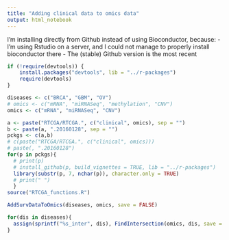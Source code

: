 ```yaml
---
title: "Adding clinical data to omics data"
output: html_notebook
---
```

I'm installing directly from Github instead of using Bioconductor, because:
- I'm using Rstudio on a server, and I could not manage to properly install bioconductor there
- The (stable) Github version is the most recent
```r
if (!require(devtools)) {
    install.packages("devtools", lib = "../r-packages")
    require(devtools)
}

diseases <- c("BRCA", "GBM", "OV")
# omics <- c("mRNA", "miRNASeq", "methylation", "CNV")
omics <- c("mRNA", "miRNASeq", "CNV")

```

```r
a <- paste("RTCGA/RTCGA.", c("clinical", omics), sep = "")
b <- paste(a, ".20160128", sep = "")
pckgs <- c(a,b)
# c(paste("RTCGA/RTCGA.", c("clinical", omics)))
# paste(, ".20160128")
for(p in pckgs){
  # print(p)
  # install_github(p, build_vignettes = TRUE, lib = "../r-packages")
  library(substr(p, 7, nchar(p)), character.only = TRUE)
  # print(" ")
  }
source("RTCGA_functions.R")
```

```r
AddSurvDataToOmics(diseases, omics, save = FALSE)

for(dis in diseases){
  assign(sprintf("%s_inter", dis), FindIntersection(omics, dis, save = FALSE))
}

```